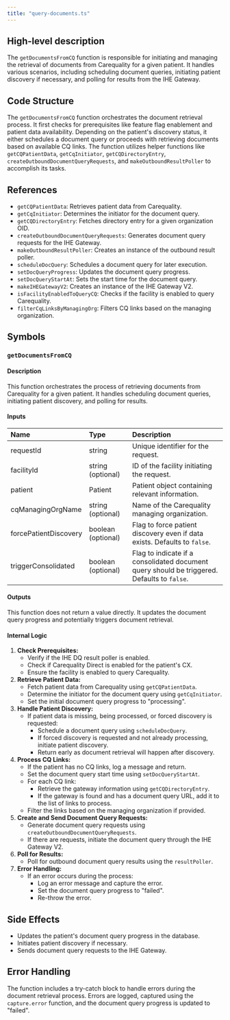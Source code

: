 ```yaml
---
title: "query-documents.ts"
---
```


## High-level description
The `getDocumentsFromCQ` function is responsible for initiating and managing the retrieval of documents from Carequality for a given patient. It handles various scenarios, including scheduling document queries, initiating patient discovery if necessary, and polling for results from the IHE Gateway.

## Code Structure
The `getDocumentsFromCQ` function orchestrates the document retrieval process. It first checks for prerequisites like feature flag enablement and patient data availability. Depending on the patient's discovery status, it either schedules a document query or proceeds with retrieving documents based on available CQ links. The function utilizes helper functions like `getCQPatientData`, `getCqInitiator`, `getCQDirectoryEntry`, `createOutboundDocumentQueryRequests`, and `makeOutboundResultPoller` to accomplish its tasks.

## References
- `getCQPatientData`: Retrieves patient data from Carequality.
- `getCqInitiator`: Determines the initiator for the document query.
- `getCQDirectoryEntry`: Fetches directory entry for a given organization OID.
- `createOutboundDocumentQueryRequests`: Generates document query requests for the IHE Gateway.
- `makeOutboundResultPoller`: Creates an instance of the outbound result poller.
- `scheduleDocQuery`: Schedules a document query for later execution.
- `setDocQueryProgress`: Updates the document query progress.
- `setDocQueryStartAt`: Sets the start time for the document query.
- `makeIHEGatewayV2`: Creates an instance of the IHE Gateway V2.
- `isFacilityEnabledToQueryCQ`: Checks if the facility is enabled to query Carequality.
- `filterCqLinksByManagingOrg`: Filters CQ links based on the managing organization.

## Symbols

### `getDocumentsFromCQ`
#### Description
This function orchestrates the process of retrieving documents from Carequality for a given patient. It handles scheduling document queries, initiating patient discovery, and polling for results.

#### Inputs
| Name | Type | Description |
|:-----|:-----|:------------|
| requestId | string | Unique identifier for the request. |
| facilityId | string (optional) | ID of the facility initiating the request. |
| patient | Patient | Patient object containing relevant information. |
| cqManagingOrgName | string (optional) | Name of the Carequality managing organization. |
| forcePatientDiscovery | boolean (optional) | Flag to force patient discovery even if data exists. Defaults to `false`. |
| triggerConsolidated | boolean (optional) | Flag to indicate if a consolidated document query should be triggered. Defaults to `false`. |

#### Outputs
This function does not return a value directly. It updates the document query progress and potentially triggers document retrieval.

#### Internal Logic
1. **Check Prerequisites:**
    - Verify if the IHE DQ result poller is enabled.
    - Check if Carequality Direct is enabled for the patient's CX.
    - Ensure the facility is enabled to query Carequality.
2. **Retrieve Patient Data:**
    - Fetch patient data from Carequality using `getCQPatientData`.
    - Determine the initiator for the document query using `getCqInitiator`.
    - Set the initial document query progress to "processing".
3. **Handle Patient Discovery:**
    - If patient data is missing, being processed, or forced discovery is requested:
        - Schedule a document query using `scheduleDocQuery`.
        - If forced discovery is requested and not already processing, initiate patient discovery.
        - Return early as document retrieval will happen after discovery.
4. **Process CQ Links:**
    - If the patient has no CQ links, log a message and return.
    - Set the document query start time using `setDocQueryStartAt`.
    - For each CQ link:
        - Retrieve the gateway information using `getCQDirectoryEntry`.
        - If the gateway is found and has a document query URL, add it to the list of links to process.
    - Filter the links based on the managing organization if provided.
5. **Create and Send Document Query Requests:**
    - Generate document query requests using `createOutboundDocumentQueryRequests`.
    - If there are requests, initiate the document query through the IHE Gateway V2.
6. **Poll for Results:**
    - Poll for outbound document query results using the `resultPoller`.
7. **Error Handling:**
    - If an error occurs during the process:
        - Log an error message and capture the error.
        - Set the document query progress to "failed".
        - Re-throw the error.

## Side Effects
- Updates the patient's document query progress in the database.
- Initiates patient discovery if necessary.
- Sends document query requests to the IHE Gateway.

## Error Handling
The function includes a try-catch block to handle errors during the document retrieval process. Errors are logged, captured using the `capture.error` function, and the document query progress is updated to "failed".
